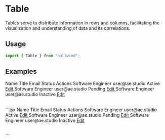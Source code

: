 
<Meta
  title="Table"
  description="Tables serve to distribute information in rows and columns, facilitating the visualization and understanding of data and its correlations."
/>

# Table

Tables serve to distribute information in rows and columns, facilitating the visualization and understanding of data and its correlations.

## Usage

```jsx
import { Table } from "nullwind";
```

## Examples

<Playground>
  <Playground.Preview>
    <Table>
      <Table.THead>
        <Table.TR>
          <Table.TH>Name</Table.TH>
          <Table.TH>Title</Table.TH>
          <Table.TH>Email</Table.TH>
          <Table.TH>Status</Table.TH>
          <Table.TH>Actions</Table.TH>
        </Table.TR>
      </Table.THead>
      <Table.TBody>
        <Table.TR>
          <Table.TD class="font-medium text-gray-900">
            <Avatar src="/avatar.avif" name="John Doe" description="User" />
          </Table.TD>
          <Table.TD>Software Engineer</Table.TD>
          <Table.TD>user@ae.studio</Table.TD>
          <Table.TD>
            <Badge color="success">Active</Badge>
          </Table.TD>
          <Table.TD class="space-x-2">
            <a href="#" class="text-primary-600 hover:text-primary-900">
              Edit
            </a>
          </Table.TD>
        </Table.TR>
        <Table.TR>
          <Table.TD class="font-medium text-gray-900">
            <Avatar src="/avatar.avif" name="John Doe" description="User" />
          </Table.TD>
          <Table.TD>Software Engineer</Table.TD>
          <Table.TD>user@ae.studio</Table.TD>
          <Table.TD>
            <Badge color="warning">Pending</Badge>
          </Table.TD>
          <Table.TD class="space-x-2">
            <a href="#" class="text-primary-600 hover:text-primary-900">
              Edit
            </a>
          </Table.TD>
        </Table.TR>
        <Table.TR>
          <Table.TD class="font-medium text-gray-900">
            <Avatar name="John Doe" description="User" />
          </Table.TD>
          <Table.TD>Software Engineer</Table.TD>
          <Table.TD>user@ae.studio</Table.TD>
          <Table.TD>
            <Badge color="danger">Inactive</Badge>
          </Table.TD>
          <Table.TD class="space-x-2">
            <a href="#" class="text-primary-600 hover:text-primary-900">
              Edit
            </a>
          </Table.TD>
        </Table.TR>
      </Table.TBody>
    </Table>
  </Playground.Preview>
  <Playground.Code>
    ```jsx
    <Table>
      <Table.THead>
        <Table.TR>
          <Table.TH>Name</Table.TH>
          <Table.TH>Title</Table.TH>
          <Table.TH>Email</Table.TH>
          <Table.TH>Status</Table.TH>
          <Table.TH>Actions</Table.TH>
        </Table.TR>
      </Table.THead>
      <Table.TBody>
        <Table.TR>
          <Table.TD class="font-medium text-gray-900">
            <Avatar src="/avatar.avif" name="John Doe" description="User" />
          </Table.TD>
          <Table.TD>Software Engineer</Table.TD>
          <Table.TD>user@ae.studio</Table.TD>
          <Table.TD>
            <Badge color="success">Active</Badge>
          </Table.TD>
          <Table.TD class="space-x-2">
            <a href="#" class="text-primary-600 hover:text-primary-900">
              Edit
            </a>
          </Table.TD>
        </Table.TR>
        <Table.TR>
          <Table.TD class="font-medium text-gray-900">
            <Avatar src="/avatar.avif" name="John Doe" description="User" />
          </Table.TD>
          <Table.TD>Software Engineer</Table.TD>
          <Table.TD>user@ae.studio</Table.TD>
          <Table.TD>
            <Badge color="warning">Pending</Badge>
          </Table.TD>
          <Table.TD class="space-x-2">
            <a href="#" class="text-primary-600 hover:text-primary-900">
              Edit
            </a>
          </Table.TD>
        </Table.TR>
        <Table.TR>
          <Table.TD class="font-medium text-gray-900">
            <Avatar name="John Doe" description="User" />
          </Table.TD>
          <Table.TD>Software Engineer</Table.TD>
          <Table.TD>user@ae.studio</Table.TD>
          <Table.TD>
            <Badge color="danger">Inactive</Badge>
          </Table.TD>
          <Table.TD class="space-x-2">
            <a href="#" class="text-primary-600 hover:text-primary-900">
              Edit
            </a>
          </Table.TD>
        </Table.TR>
      </Table.TBody>
    </Table>
    ```
  </Playground.Code>
</Playground>
